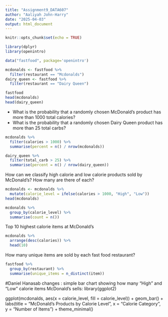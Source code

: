 ```yaml
---
title: "Assignment9_DATA607"
author: "Aaliyah John-Harry"
date: "2025-04-03"
output: html_document
---
```


```r
knitr::opts_chunk$set(echo = TRUE)
```


```r
library(dplyr)
library(openintro)
```


```r
data("fastfood", package='openintro')

mcdonalds <- fastfood %>%
  filter(restaurant == "Mcdonalds")
dairy_queen <- fastfood %>%
  filter(restaurant == "Dairy Queen")

fastfood
head(mcdonalds)
head(dairy_queen)
```
- What is the probability that a randomly chosen McDonald's product has more than 1000 total calories?
- What is the probability that a randomly chosen Dairy Queen product has more than 25 total carbs?

```r
mcdonalds %>% 
  filter(calories > 1000) %>%
  summarise(percent = n() / nrow(mcdonalds))

```
```r
dairy_queen %>% 
  filter(total_carb > 25) %>%
  summarise(percent = n() / nrow(dairy_queen))
```
How can we classify high calorie and low calorie products sold by McDonald's? 
How many are there of each?
```r
mcdonalds <- mcdonalds %>%
  mutate(calorie_level = ifelse(calories > 1000, "High", "Low"))
head(mcdonalds)
```

```r
mcdonalds %>%
  group_by(calorie_level) %>%
  summarise(count = n())
```
Top 10 highest calorie items at McDonald's
```r
mcdonalds %>%
  arrange(desc(calories)) %>%
  head(10)
```
How many unique items are sold by each fast food restaurant?
```r
fastfood %>%
  group_by(restaurant) %>%
  summarise(unique_items = n_distinct(item))
```


#Daniel Hanasab changes : simple bar chart showing how many “High” and “Low” calorie items McDonald’s sells:
library(ggplot2)

ggplot(mcdonalds, aes(x = calorie_level, fill = calorie_level)) +
  geom_bar() +
  labs(title = "McDonald's Products by Calorie Level",
       x = "Calorie Category",
       y = "Number of Items") +
  theme_minimal()


